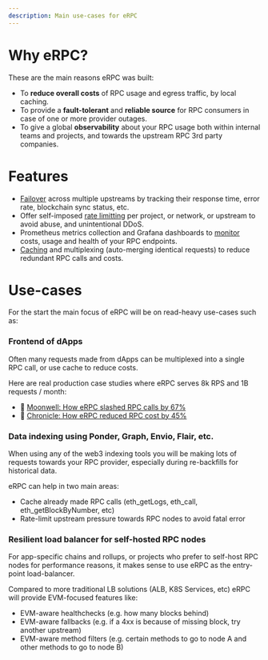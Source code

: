 ```yaml
---
description: Main use-cases for eRPC
---
```


# Why eRPC?

These are the main reasons eRPC was built:

- To **reduce overall costs** of RPC usage and egress traffic, by local caching.
- To provide a **fault-tolerant** and **reliable source** for RPC consumers in case of one or more provider outages.
- To give a global **observability** about your RPC usage both within internal teams and projects, and towards the upstream RPC 3rd party companies.

# Features

- [Failover](/config/failsafe) across multiple upstreams by tracking their response time, error rate, blockchain sync status, etc.
- Offer self-imposed [rate limitting](/rate-limiting) per project, or network, or upstream to avoid abuse, and unintentional DDoS.
- Prometheus metrics collection and Grafana dashboards to [monitor](/operation/monitoring) costs, usage and health of your RPC endpoints.
- [Caching](/config/caching) and multiplexing (auto-merging identical requests) to reduce redundant RPC calls and costs.

# Use-cases

For the start the main focus of eRPC will be on read-heavy use-cases such as:

### Frontend of dApps

Often many requests made from dApps can be multiplexed into a single RPC call, or use cache to reduce costs.

Here are real production case studies where eRPC serves 8k RPS and 1B requests / month:

- 🚀 [Moonwell: How eRPC slashed RPC calls by 67%](https://erpc.cloud/case-studies/moonwell)
- 🚀 [Chronicle: How eRPC reduced RPC cost by 45%](https://erpc.cloud/case-studies/chronicle)


### Data indexing using Ponder, Graph, Envio, Flair, etc.

When using any of the web3 indexing tools you will be making lots of requests towards your RPC provider, especially during re-backfills for historical data.

eRPC can help in two main areas:

- Cache already made RPC calls (eth_getLogs, eth_call, eth_getBlockByNumber, etc)
- Rate-limit upstream pressure towards RPC nodes to avoid fatal error

### Resilient load balancer for self-hosted RPC nodes

For app-specific chains and rollups, or projects who prefer to self-host RPC nodes for performance reasons, it makes sense to use eRPC as the entry-point load-balancer.

Compared to more traditional LB solutions (ALB, K8S Services, etc) eRPC will provide EVM-focused features like:

- EVM-aware healthchecks (e.g. how many blocks behind)
- EVM-aware fallbacks (e.g. if a 4xx is because of missing block, try another upstream)
- EVM-aware method filters (e.g. certain methods to go to node A and other methods to go to node B)
